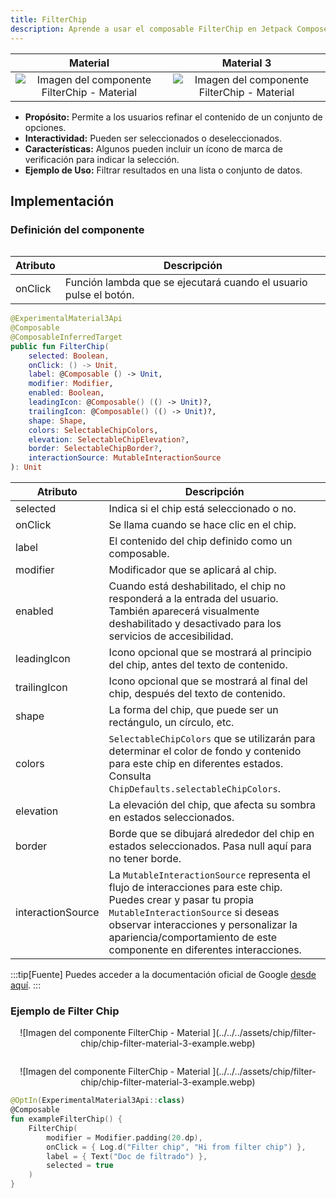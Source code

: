 ```yaml
---
title: FilterChip
description: Aprende a usar el composable FilterChip en Jetpack Compose.
---
```



[comment]: <> (La ruta siempre será assets/nombeComponente/componente-header.webp)

| Material| Material 3| 
| :----------------: | :------: |
| ![Imagen del componente FilterChip - Material](../../../assets/chip/filter-chip/chip-filter-material-3-example.webp)  | ![Imagen del componente FilterChip - Material](../../../assets/chip/filter-chip/chip-filter-material-3-example.webp) | 


- **Propósito:** Permite a los usuarios refinar el contenido de un conjunto de opciones.
- **Interactividad:** Pueden ser seleccionados o deseleccionados.
- **Características:** Algunos pueden incluir un ícono de marca de verificación para indicar la selección.
- **Ejemplo de Uso:** Filtrar resultados en una lista o conjunto de datos.

## Implementación

### Definición del componente

[comment]: <> (Añade un ``TabItem`` por cada tipo de implementación que tenga)

<Tabs>
<TabItem label="Material">

```kotlin frame="terminal"

```
Atributo | Descripción
------ | -----------
onClick | Función lambda que se ejecutará cuando el usuario pulse el botón.

</TabItem>
<TabItem label="Material 3">

```kotlin frame="terminal"
@ExperimentalMaterial3Api
@Composable
@ComposableInferredTarget
public fun FilterChip(
    selected: Boolean,
    onClick: () -> Unit,
    label: @Composable () -> Unit,
    modifier: Modifier,
    enabled: Boolean,
    leadingIcon: @Composable() (() -> Unit)?,
    trailingIcon: @Composable() (() -> Unit)?,
    shape: Shape,
    colors: SelectableChipColors,
    elevation: SelectableChipElevation?,
    border: SelectableChipBorder?,
    interactionSource: MutableInteractionSource
): Unit
```

Atributo | Descripción
------ | -----------
selected | Indica si el chip está seleccionado o no.
onClick | Se llama cuando se hace clic en el chip.
label | El contenido del chip definido como un composable.
modifier | Modificador que se aplicará al chip.
enabled | Cuando está deshabilitado, el chip no responderá a la entrada del usuario. También aparecerá visualmente deshabilitado y desactivado para los servicios de accesibilidad.
leadingIcon | Icono opcional que se mostrará al principio del chip, antes del texto de contenido.
trailingIcon | Icono opcional que se mostrará al final del chip, después del texto de contenido.
shape | La forma del chip, que puede ser un rectángulo, un círculo, etc.
colors | `SelectableChipColors` que se utilizarán para determinar el color de fondo y contenido para este chip en diferentes estados. Consulta `ChipDefaults.selectableChipColors`.
elevation | La elevación del chip, que afecta su sombra en estados seleccionados.
border | Borde que se dibujará alrededor del chip en estados seleccionados. Pasa null aquí para no tener borde.
interactionSource | La `MutableInteractionSource` representa el flujo de interacciones para este chip. Puedes crear y pasar tu propia `MutableInteractionSource` si deseas observar interacciones y personalizar la apariencia/comportamiento de este componente en diferentes interacciones.

</TabItem>
</Tabs>

[comment]: <> (No modifiques el tip)

:::tip[Fuente]
Puedes acceder a la documentación oficial de Google
[desde aquí](https://developer.android.com/jetpack/compose/components/chip?hl=es-419#assist).
:::

### Ejemplo de Filter Chip

<Tabs>
<TabItem label="Material">

<center>![Imagen del componente FilterChip - Material ](../../../assets/chip/filter-chip/chip-filter-material-3-example.webp)</center>

```kotlin frame="terminal"

```

</TabItem>
<TabItem label="Material 3">

<center>![Imagen del componente FilterChip - Material ](../../../assets/chip/filter-chip/chip-filter-material-3-example.webp)</center>

```kotlin frame="terminal"
@OptIn(ExperimentalMaterial3Api::class)
@Composable
fun exampleFilterChip() {
    FilterChip(
        modifier = Modifier.padding(20.dp),
        onClick = { Log.d("Filter chip", "Hi from filter chip") },
        label = { Text("Doc de filtrado") },
        selected = true
    )
}
```

</TabItem>
</Tabs>